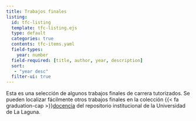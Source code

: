 ```yaml
---
title: Trabajos finales
listing:
  id: tfc-listing
  template: tfc-listing.ejs
  type: default
  categories: true
  contents: tfc-items.yaml
  field-types:
    year: number
  field-required: [title, author, year, description] 
  sort:
   - "year desc"
  filter-ui: true
---
```


Esta es una selección de algunos trabajos finales de carrera tutorizados.
Se pueden localizar fácilmente otros trabajos finales en la colección {{< fa graduation-cap >}}[docencia](https://riull.ull.es/xmlui/handle/915/488/discover?query=%22Jes%C3%BAs+Miguel+Torres%22&submit=&rpp=10&sort_by=dc.date.issued_dt&order=desc) del repositorio institucional de la Universidad de La Laguna.

::: {#tfc-listing}
:::